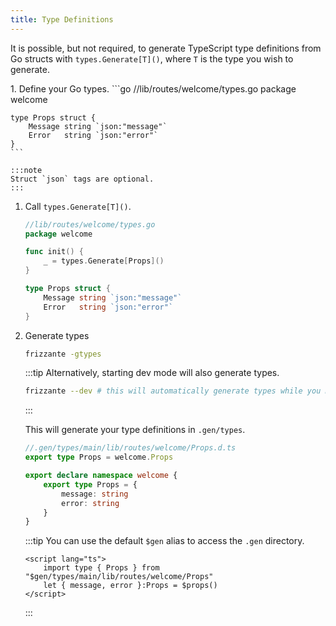 ```yaml
---
title: Type Definitions
---
```



It is possible, but not required, to generate TypeScript type definitions from Go structs with `types.Generate[T]()`, where `T` is the type you wish to generate.


<Steps>
1. Define your Go types.
    ```go
    //lib/routes/welcome/types.go
    package welcome

    type Props struct {
        Message string `json:"message"`
        Error   string `json:"error"`
    }
    ```

    :::note
    Struct `json` tags are optional.
    :::
1. Call `types.Generate[T]()`.
    ```go
    //lib/routes/welcome/types.go
    package welcome

    func init() {
        _ = types.Generate[Props]()
    }

    type Props struct {
        Message string `json:"message"`
        Error   string `json:"error"`
    }
    ```
1. Generate types

    ```sh
    frizzante -gtypes
    ```

    :::tip
    Alternatively, starting dev mode will also generate types.
    ```sh
    frizzante --dev # this will automatically generate types while you modify them
    ```
    :::

    

    This will generate your type definitions in `.gen/types`.

    ```ts
    //.gen/types/main/lib/routes/welcome/Props.d.ts
    export type Props = welcome.Props

    export declare namespace welcome {
        export type Props = {
            message: string
            error: string
        }
    }
    ```

    :::tip
    You can use the default `$gen` alias to access the `.gen` directory.
    ```svelte
    <script lang="ts">
        import type { Props } from "$gen/types/main/lib/routes/welcome/Props"
        let { message, error }:Props = $props()
    </script>
    ```
    :::
</Steps>
